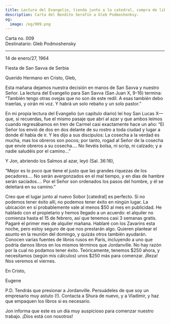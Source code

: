 ```yaml
---
title: Lectura del Evangelio, tienda junto a la catedral, compra de libros
description: Carta del Bendito Serafín a Gleb Podmoshenksy.
og:
  image: /og/009.png
---
```


<div style={{textAlign:'right', fontFamily:'monospace'}}>Carta no. 009</div>
<div style={{textAlign:'left', fontFamily:'monospace'}}>Destinatario: Gleb Podmoshensky</div>

---

14 de enero/27, 1964

Fiesta de San Savva de Serbia

Querido Hermano en Cristo, Gleb,

Esta mañana dejamos nuestra decisión en manos de San Savva y nuestro Señor. La lectura del Evangelio para San Savva (San Juan X, 9-16) termina: “También tengo otras ovejas que no son de este redil. A esas también debo traerlas, y oirán mi voz. Y habrá un solo rebaño y un solo pastor.”

En mi propia lectura del Evangelio (un capítulo diario) leí hoy San Lucas X—que, si recuerdas, fue el mismo pasaje que abrí al azar y que ambos leímos cuando regresábamos en tren de Carmel casi exactamente hace un año: “El Señor los envió de dos en dos delante de su rostro a toda ciudad y lugar a donde él había de ir. Y les dijo a sus discípulos: La cosecha a la verdad es mucha, mas los obreros son pocos; por tanto, rogad al Señor de la cosecha que envíe obreros a su cosecha…. No llevéis bolsa, ni scrip, ni calzado; y a nadie saludéis por el camino…”

Y Jon, abriendo los Salmos al azar, leyó (Sal. 36:16),

“Mejor es lo poco que tiene el justo que las grandes riquezas de los pecadores…. No serán avergonzados en el mal tiempo, y en días de hambre serán saciados…. Por el Señor son ordenados los pasos del hombre, y él se deleitará en su camino.”

Creo que el lugar junto al nuevo Sobor [catedral] es perfecto. Si no podemos tener éxito allí, no podemos tener éxito en ningún lugar. La ubicación en sí probablemente vale al menos $50 al mes en publicidad. He hablado con el propietario y hemos llegado a un acuerdo: el alquiler no comienza hasta el 15 de febrero, así que tenemos casi 3 semanas gratis. Pagaré el primer mes de alquiler mañana. Hablaré con los Zavarins esta noche, pero estoy seguro de que nos prestarán algo. Quieren plantear el asunto en la reunión del domingo, y quizás otros también ayudarán. Conocen varias fuentes de libros rusos en París, incluyendo a uno que podría darnos libros en los mismos términos que Jordanville. No hay razón por la cual no podamos tener éxito. Teóricamente, tenemos $250 ahora, y necesitamos (según mis cálculos) unos $250 más para comenzar. ¡Reza! Nos veremos el viernes.

En Cristo,

Eugene

P.D. Tendrás que presionar a Jordanville. Persuádeles de que soy un empresario muy astuto (!). Contacta a Shura de nuevo, y a Vladimir, y haz que empaquen los libros si es necesario.

Jon informa que este es un día muy auspicioso para comenzar nuestro trabajo. ¡Dios está con nosotros!
